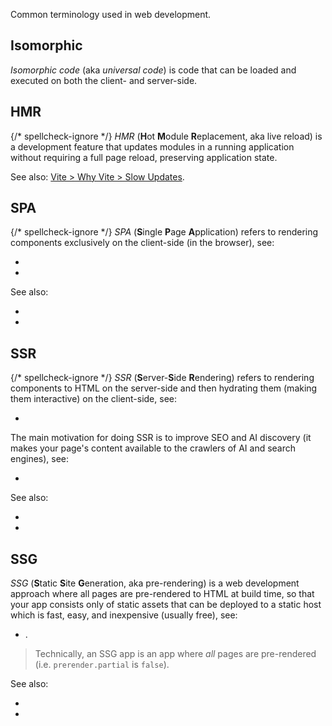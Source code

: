 
Common terminology used in web development.


## Isomorphic

*Isomorphic code* (aka *universal code*) is code that can be loaded and executed on both the client- and server-side.


## HMR

{/* spellcheck-ignore */}
*HMR* (**H**ot **M**odule **R**eplacement, aka live reload)
is a development feature that updates modules in a running application without requiring a full page reload, preserving application state.

See also: [Vite > Why Vite > Slow Updates](https://vite.dev/guide/why.html#slow-updates).


## SPA

{/* spellcheck-ignore */}
*SPA* (**S**ingle **P**age **A**pplication)
refers to rendering components exclusively on the client-side (in the browser), see:
- <Link href="/what-is-SSR-and-SPA" />
- <Link href="/SSR-vs-SPA" />

See also:
- <Link href="#ssr" />
- <Link href="#ssg" />


## SSR

{/* spellcheck-ignore */}
*SSR* (**S**erver-**S**ide **R**endering)
refers to rendering components to HTML on the server-side and then hydrating them (making them interactive) on the client-side, see:
- <Link href="/what-is-SSR-and-SPA" />

The main motivation for doing SSR is to improve SEO and AI discovery (it makes your page's content available to the crawlers of AI and search engines), see:
- <Link href="/SSR-vs-SPA" />

See also:
- <Link href="#spa" />
- <Link href="#ssg" />


## SSG

*SSG* (**S**tatic **S**ite **G**eneration, aka pre-rendering) is a web development approach where all pages are pre-rendered to HTML at build time, so that your app consists only of static assets that can be deployed to a static host which is fast, easy, and inexpensive (usually free), see:
- <Link href="/pre-rendering" />.

> Technically, an SSG app is an app where *all* pages are pre-rendered (i.e. <Link href="/prerender#partial">`prerender.partial`</Link> is `false`).

See also:
- <Link href="#ssr" />
- <Link href="#spa" />
